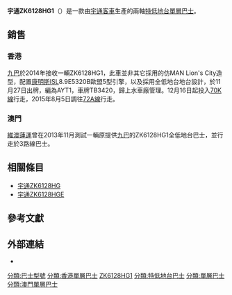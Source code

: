 {{noteTA
|1=zh-cn:低地板;zh-hk:特低地台;zh-tw:低底盤;
|2=zh-tw:公車;zh-cn:公交车;zh-hk:巴士;
}}
{{expand|time=2017-01-09T16:06:37+00:00}}
{{巴士型號信息框
| background       = 
| name             = 宇通ZK6128HG1
| imagesize        = 
| image            = 
| caption          = 
| image_two        = 
| caption_two      = 
| image_three      = 
| caption_three    = 
| manufacturer     = [[宇通客車|宇通客車]]
| factory          = {{CHN}}[[河南省|河南省]][[鄭州市|鄭州市]]
| replaced         = 
| yearconstruction = 2014年
| successor        = 
| competitor       = 
| Operator         = [[九巴|九巴]]
| assembly         = 
| length           = 12米
| width            = 2.55米
| height           = 2.9米
| capacity         = 下層座位：35人<ref name="hkbdc">{{Cite web|url=http://hkbric.hkbdc.info/bic/intro/kmb-ayt.htm|title=宇通ZK6128HG1|accessdate=2017-01-17|work=|publisher=香港-{巴士}-資源中心|date=}}</ref><ref name="ibusnet">{{Cite web|url=http://www.i-busnet.com/photo/fleet/fleetdescription.php?UseOfPicture=KMBAYT|title=宇通ZK6128HG1|accessdate=2017-01-17|work=|publisher=i-busnet.com|date=}}</ref><br />下層企位：44人<ref name="hkbdc"/><ref name="ibusnet" /><br />總載客量：79人<ref name="hkbdc"/>
| floortype        = [[特低地台巴士|低底盤公車]]
| doors            = 2
| weight           = 
| chassis          = 
| engine           = [[康明斯|康明斯]]ISL8.9E5320B<ref name="hkbdc"/>
| gearbox          = [[福伊特|Voith]] DIWA864.5D4（4前速）<ref name="hkbdc"/>
| horsepower       = 320匹<ref name="hkbdc"/>
}}
'''宇通ZK6128HG1'''（{{lang-en|'''Yutong ZK6128HG1'''}}）是一款由[[宇通客車|宇通客車]]生產的兩軸[[特低地台巴士|特低地台]][[單層巴士|單層巴士]]。

== 銷售 ==
=== 香港 ===
[[九巴|九巴]]於2014年接收一輛ZK6128HG1，此車並非其它採用的仿MAN Lion's City造型，配置[[康明斯|康明斯]]ISL8.9E5320B歐盟5型引擎，以及採用全低地台地台設計，於11月27日出牌，編為AYT1，車牌TB3420，歸上水車廠管理。12月16日起投入[[九龍巴士70K線|70K線]]行走，2015年8月5日調往[[九龍巴士72A線|72A線]]行走。

=== 澳門 ===
[[維澳蓮運|維澳蓮運]]曾在2013年11月測試一輛原提供[[九巴|九巴]]的ZK6128HG1全低地台巴士，並行走於3路線巴士。

== 相關條目 ==
* [[宇通ZK6128HG|宇通ZK6128HG]]
* [[宇通ZK6128HGE|宇通ZK6128HGE]]

== 參考文獻 ==
{{reflist}}

== 外部連結 ==
{{Portal box|巴士}}
* {{Ebthk|id=宇通ZK6128HG1}}

{{宇通集團}}

[[分類:巴士型號|分類:巴士型號]]
[[分類:香港單層巴士|分類:香港單層巴士]]
[[分類:宇通客車|ZK6128HG1]]
[[分類:特低地台巴士|分類:特低地台巴士]]
[[分類:單層巴士|分類:單層巴士]]
[[分類:澳門單層巴士|分類:澳門單層巴士]]